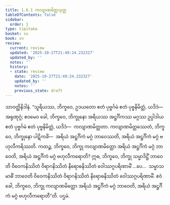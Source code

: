 ```yaml
---
title: 1.6.1 ကလျာဏမိတ္တသုတ္တ
tableOfContents: false
sidebar:
  order: 1
type: tipitaka
basket: su
book: sn
review:
  current: review
  updated: '2025-10-27T21:49:24.232327'
  updated_by: ''
  notes: ''
  history:
  - state: review
    date: '2025-10-27T21:49:24.232327'
    updated_by: ''
    notes: ''
    previous_state: draft
---
```



<ReviewStatus review={frontmatter.review} showDetails={true} />

<HypothesisAnnotation frontmatter={frontmatter} />

<DynamicBreadcrumb />

<Division number="49" book="sn" e="ch" v="18" p="287">

<Paragraph number="155" book="sn">
သာဝတ္ထိနိဒါနံ. “သူရိယဿ, ဘိက္ခဝေ, ဥဒယတော ဧတံ ပုဗ္ဗင်္ဂမံ ဧတံ ပုဗ္ဗနိမိတ္တံ, ယဒိဒံ—  အရုဏုဂ္ဂံ; ဧဝမေဝ ခေါ, ဘိက္ခဝေ, ဘိက္ခုနော အရိယဿ အဋ္ဌင်္ဂိကဿ မဂ္ဂဿ ဥပ္ပါဒါယ ဧတံ ပုဗ္ဗင်္ဂမံ ဧတံ ပုဗ္ဗနိမိတ္တံ, ယဒိဒံ—  ကလျာဏမိတ္တတာ. ကလျာဏမိတ္တဿေတံ, ဘိက္ခဝေ, ဘိက္ခုနော ပါဋိကင်္ခံ—  အရိယံ အဋ္ဌင်္ဂိကံ မဂ္ဂံ ဘာဝေဿတိ, အရိယံ အဋ္ဌင်္ဂိကံ မဂ္ဂံ ဗဟုလီကရိဿတိ. ကထဉ္စ, ဘိက္ခဝေ, ဘိက္ခု ကလျာဏမိတ္တော အရိယံ အဋ္ဌင်္ဂိကံ မဂ္ဂံ ဘာဝေတိ, အရိယံ အဋ္ဌင်္ဂိကံ မဂ္ဂံ ဗဟုလီကရောတိ? ဣဓ, ဘိက္ခဝေ, ဘိက္ခု သမ္မာဒိဋ္ဌိံ ဘာဝေတိ ဝိဝေကနိဿိတံ ဝိရာဂနိဿိတံ နိရောဓနိဿိတံ ဝေါဿဂ္ဂပရိဏာမိံ …ပေ…  သမ္မာသမာဓိံ ဘာဝေတိ ဝိဝေကနိဿိတံ ဝိရာဂနိဿိတံ နိရောဓနိဿိတံ ဝေါဿဂ္ဂပရိဏာမိံ. ဧဝံ ခေါ, ဘိက္ခဝေ, ဘိက္ခု ကလျာဏမိတ္တော အရိယံ အဋ္ဌင်္ဂိကံ မဂ္ဂံ ဘာဝေတိ, အရိယံ အဋ္ဌင်္ဂိကံ မဂ္ဂံ ဗဟုလီကရောတီ”တိ.

</Paragraph>
</Division>

<Paragraph number="156" type="center" book="sn">
ပဌမံ.
</Paragraph>